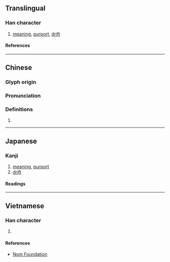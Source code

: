 {{character info/new}}
==Translingual==

===Han character===
{{Han char|rn=61|rad=心|as=06|sn=9|four=91061|canj=PPA,XPPA|ids=⿰忄旨}}

# [[meaning]], [[purport]], [[drift]]

====References====
{{Han ref|kx=0383.310|dkj=10532|dj=0714.070|hdz=42297.090|uh=6049}}

----

==Chinese==
{{zh-forms}}

===Glyph origin===
{{Han etym}}

===Pronunciation===
{{zh-pron
|m=zhǐ
|c=zi2
|mc=y
|oc=y
|cat=
}}

===Definitions===
{{zh-hanzi}}

# {{rfdef|zh}}

----

==Japanese==

===Kanji===
{{ja-kanji|grade=|rs=心06}}

# [[meaning]], [[purport]]
# [[drift]]

====Readings====
{{ja-readings
|goon=し
|kanon=し
|kun=こころ-
}}

----

==Vietnamese==

===Han character===
{{vi-readings|rs=心06|reading=chỉ}}

# {{defn|lang=vi|sort=心06}}

====References====
* [http://nomfoundation.org/common/nom_details.php?codepoint=6049 Nom Foundation]